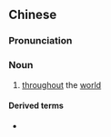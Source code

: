 {{also|举世}}
==Chinese==
{{zh-forms|s=举世}}

===Pronunciation===
{{zh-pron
|m=jǔshì
|c=geoi2 sai3
|mn=kí-sè/kú-sè
|cat=n
}}

===Noun===
{{zh-noun}}

# [[throughout]] the [[world]]

====Derived terms====
* {{zh-l|舉世矚目}}